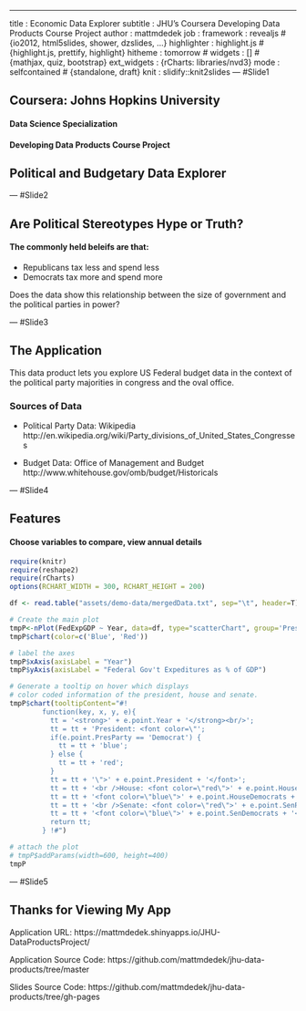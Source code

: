 ---
title       : Economic Data Explorer
subtitle    : JHU's Coursera Developing Data Products Course Project
author      : mattmdedek
job         : 
framework   : revealjs     # {io2012, html5slides, shower, dzslides, ...}
highlighter : highlight.js  # {highlight.js, prettify, highlight}
hitheme     : tomorrow      # 
widgets     : []            # {mathjax, quiz, bootstrap}
ext_widgets : {rCharts: libraries/nvd3}
mode        : selfcontained # {standalone, draft}
knit        : slidify::knit2slides
--- #Slide1

<style>iframe{background-color: white}</style>

## Coursera: Johns Hopkins University

#### Data Science Specialization

#### Developing Data Products Course Project

## Political and Budgetary Data Explorer

--- #Slide2

## Are Political Stereotypes Hype or Truth?

#### The commonly held beleifs are that:

* Republicans tax less and spend less
* Democrats tax more and spend more


Does the data show this relationship between the size of government and the political parties in power?

--- #Slide3

## The Application

This data product lets you explore US Federal budget data
in the context of the political party majorities in congress and
the oval office.

### Sources of Data

* Political Party Data: Wikipedia
http://en.wikipedia.org/wiki/Party_divisions_of_United_States_Congresses

* Budget Data: Office of Management and Budget
http://www.whitehouse.gov/omb/budget/Historicals

--- #Slide4

## Features

#### Choose variables to compare, view annual details

```r
require(knitr)
require(reshape2)
require(rCharts)
options(RCHART_WIDTH = 300, RCHART_HEIGHT = 200)

df <- read.table("assets/demo-data/mergedData.txt", sep="\t", header=T)

# Create the main plot
tmpP<-nPlot(FedExpGDP ~ Year, data=df, type="scatterChart", group='PresParty')
tmpP$chart(color=c('Blue', 'Red'))

# label the axes
tmpP$xAxis(axisLabel = "Year")
tmpP$yAxis(axisLabel = "Federal Gov't Expeditures as % of GDP")

# Generate a tooltip on hover which displays
# color coded information of the president, house and senate.
tmpP$chart(tooltipContent="#!
        function(key, x, y, e){
          tt = '<strong>' + e.point.Year + '</strong><br/>';
          tt = tt + 'President: <font color=\"';
          if(e.point.PresParty == 'Democrat') {
            tt = tt + 'blue';
          } else {
            tt = tt + 'red';
          }
          tt = tt + '\">' + e.point.President + '</font>';
          tt = tt + '<br />House: <font color=\"red\">' + e.point.HouseRepublicans + '</font> / ';
          tt = tt + '<font color=\"blue\">' + e.point.HouseDemocrats + '</font>';
          tt = tt + '<br />Senate: <font color=\"red\">' + e.point.SenRepublicans + '</font> / ';
          tt = tt + '<font color=\"blue\">' + e.point.SenDemocrats + '</font>';
          return tt;
        } !#")

# attach the plot
# tmpP$addParams(width=600, height=400)
tmpP

```

--- #Slide5

## Thanks for Viewing My App

Application URL:
https://mattmdedek.shinyapps.io/JHU-DataProductsProject/

Application Source Code:
https://github.com/mattmdedek/jhu-data-products/tree/master

Slides Source Code:
https://github.com/mattmdedek/jhu-data-products/tree/gh-pages

